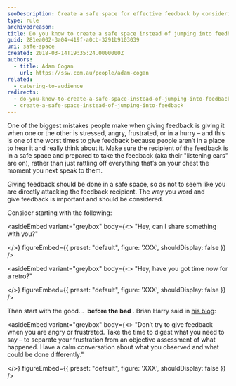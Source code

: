 ```yaml
---
seoDescription: Create a safe space for effective feedback by considering the recipient's emotional state and timing of delivery.
type: rule
archivedreason:
title: Do you know to create a safe space instead of jumping into feedback?
guid: 281ea002-3a04-419f-a0cb-3291b9103039
uri: safe-space
created: 2018-03-14T19:35:24.0000000Z
authors:
  - title: Adam Cogan
    url: https://ssw.com.au/people/adam-cogan
related:
  - catering-to-audience
redirects:
  - do-you-know-to-create-a-safe-space-instead-of-jumping-into-feedback
  - create-a-safe-space-instead-of-jumping-into-feedback
---
```


One of the biggest mistakes people make when giving feedback is giving it when one or the other is stressed, angry, frustrated, or in a hurry – and this is one of the worst times to give feedback because people aren’t in a place to hear it and really think about it. Make sure the recipient of the feedback is in a safe space and prepared to take the feedback (aka their "listening ears" are on), rather than just rattling off everything that’s on your chest the moment you next speak to them.

Giving feedback should be done in a safe space, so as not to seem like you are directly attacking the feedback recipient. The way you word and give feedback is important and should be considered.

Consider starting with the following:

<asideEmbed
  variant="greybox"
  body={<>
    "Hey, can I share something with you?"

  </>}
  figureEmbed={{
    preset: "default",
    figure: 'XXX',
    shouldDisplay: false
  }}
/>

<asideEmbed
  variant="greybox"
  body={<>
    "Hey, have you got time now for a retro?"

  </>}
  figureEmbed={{
    preset: "default",
    figure: 'XXX',
    shouldDisplay: false
  }}
/>

Then start with the good…  **before the bad** .
Brian Harry said in [his blog](https://blogs.msdn.microsoft.com/bharry/2017/08/18/taking-feedback/):

<asideEmbed
  variant="greybox"
  body={<>
    "Don’t try to give feedback when you are angry or frustrated. Take the time to digest what you need to say – to separate your frustration from an objective assessment of what happened. Have a calm conversation about what you observed and what could be done differently."

  </>}
  figureEmbed={{
    preset: "default",
    figure: 'XXX',
    shouldDisplay: false
  }}
/>